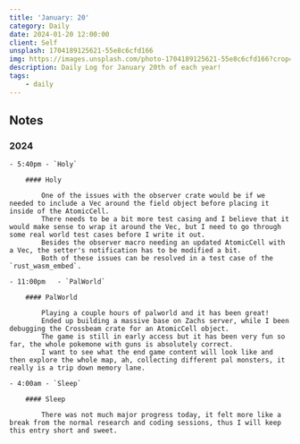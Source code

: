 ```yaml
---
title: 'January: 20'
category: Daily
date: 2024-01-20 12:00:00
client: Self
unsplash: 1704189125621-55e8c6cfd166
img: https://images.unsplash.com/photo-1704189125621-55e8c6cfd166?crop=entropy&cs=srgb&fm=jpg&ixid=MnwzNjM5Nzd8MHwxfHJhbmRvbXx8fHx8fHx8fDE2ODE3NDg2ODY&ixlib=rb-4.0.3&q=85
description: Daily Log for January 20th of each year!
tags:
    - daily
---
```


## Notes


### 2024

    - 5:40pm - `Holy`

        #### Holy

            One of the issues with the observer crate would be if we needed to include a Vec around the field object before placing it inside of the AtomicCell.
            There needs to be a bit more test casing and I believe that it would make sense to wrap it around the Vec, but I need to go through some real world test cases before I write it out.
            Besides the observer macro needing an updated AtomicCell with a Vec, the setter's notification has to be modified a bit. 
            Both of these issues can be resolved in a test case of the `rust_wasm_embed`.

    - 11:00pm   - `PalWorld`

        #### PalWorld
            
            Playing a couple hours of palworld and it has been great!
            Ended up building a massive base on Zachs server, while I been debugging the Crossbeam crate for an AtomicCell object.
            The game is still in early access but it has been very fun so far, the whole pokemone with guns is absolutely correct.
            I want to see what the end game content will look like and then explore the whole map, ah, collecting different pal monsters, it really is a trip down memory lane.

    - 4:00am - `Sleep`

        #### Sleep

            There was not much major progress today, it felt more like a break from the normal research and coding sessions, thus I will keep this entry short and sweet.